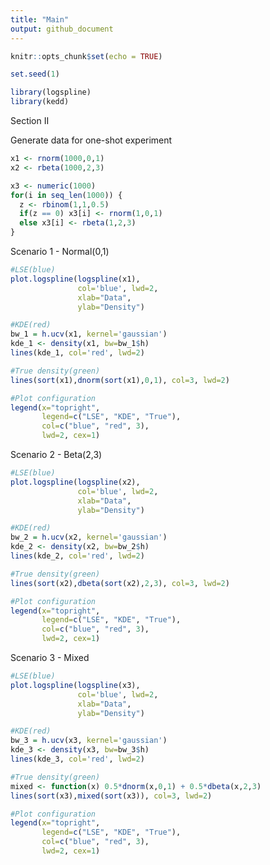 ---
title: "Main"
output: github_document
---

```{r setup, include=FALSE}
knitr::opts_chunk$set(echo = TRUE)
```

```{r}
set.seed(1)

library(logspline)
library(kedd)
```

Section II

Generate data for one-shot experiment
```{r}
x1 <- rnorm(1000,0,1)
x2 <- rbeta(1000,2,3)

x3 <- numeric(1000)
for(i in seq_len(1000)) {
  z <- rbinom(1,1,0.5)
  if(z == 0) x3[i] <- rnorm(1,0,1)
  else x3[i] <- rbeta(1,2,3)
}
```

Scenario 1 - Normal(0,1)
```{r}
#LSE(blue)
plot.logspline(logspline(x1), 
               col='blue', lwd=2, 
               xlab="Data", 
               ylab="Density")

#KDE(red)
bw_1 = h.ucv(x1, kernel='gaussian')
kde_1 <- density(x1, bw=bw_1$h)
lines(kde_1, col='red', lwd=2)

#True density(green)
lines(sort(x1),dnorm(sort(x1),0,1), col=3, lwd=2)

#Plot configuration
legend(x="topright",
       legend=c("LSE", "KDE", "True"),
       col=c("blue", "red", 3), 
       lwd=2, cex=1)
```

Scenario 2 - Beta(2,3)
```{r}
#LSE(blue)
plot.logspline(logspline(x2), 
               col='blue', lwd=2, 
               xlab="Data", 
               ylab="Density")

#KDE(red)
bw_2 = h.ucv(x2, kernel='gaussian')
kde_2 <- density(x2, bw=bw_2$h)
lines(kde_2, col='red', lwd=2)

#True density(green)
lines(sort(x2),dbeta(sort(x2),2,3), col=3, lwd=2)

#Plot configuration
legend(x="topright",
       legend=c("LSE", "KDE", "True"),
       col=c("blue", "red", 3), 
       lwd=2, cex=1)
```

Scenario 3 - Mixed
```{r}
#LSE(blue)
plot.logspline(logspline(x3), 
               col='blue', lwd=2, 
               xlab="Data", 
               ylab="Density")

#KDE(red)
bw_3 = h.ucv(x3, kernel='gaussian')
kde_3 <- density(x3, bw=bw_3$h)
lines(kde_3, col='red', lwd=2)

#True density(green)
mixed <- function(x) 0.5*dnorm(x,0,1) + 0.5*dbeta(x,2,3)
lines(sort(x3),mixed(sort(x3)), col=3, lwd=2)

#Plot configuration
legend(x="topright",
       legend=c("LSE", "KDE", "True"),
       col=c("blue", "red", 3), 
       lwd=2, cex=1)
```